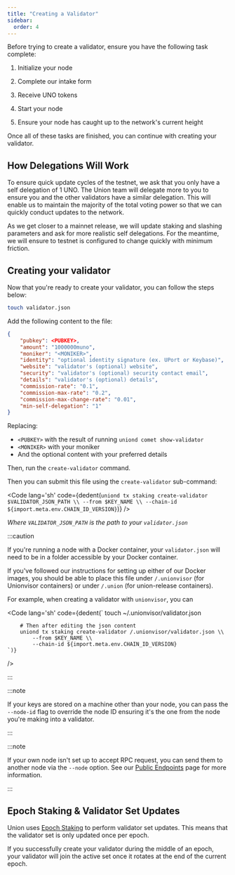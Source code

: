 ```yaml
---
title: "Creating a Validator"
sidebar:
  order: 4
---
```



Before trying to create a validator, ensure you have the following task complete:

<Steps>

1. Initialize your node

2. Complete our intake form

3. Receive UNO tokens

4. Start your node

5. Ensure your node has caught up to the network's current height

</Steps>

Once all of these tasks are finished, you can continue with creating your validator.

## How Delegations Will Work

To ensure quick update cycles of the testnet, we ask that you only have a self delegation of 1 UNO. The Union team will delegate more to you to ensure you and the other validators have a similar delegation. This will enable us to maintain the majority of the total voting power so that we can quickly conduct updates to the network.

As we get closer to a mainnet release, we will update staking and slashing parameters and ask for more realistic self delegations. For the meantime, we will ensure to testnet is configured to change quickly with minimum friction.

## Creating your validator

Now that you're ready to create your validator, you can follow the steps below:

```sh title="Create a validator.json file"
touch validator.json
```

Add the following content to the file:

```json
{
	"pubkey": <PUBKEY>,
	"amount": "1000000muno",
	"moniker": "<MONIKER>",
	"identity": "optional identity signature (ex. UPort or Keybase)",
	"website": "validator's (optional) website",
	"security": "validator's (optional) security contact email",
	"details": "validator's (optional) details",
	"commission-rate": "0.1",
	"commission-max-rate": "0.2",
	"commission-max-change-rate": "0.01",
	"min-self-delegation": "1"
}
```

Replacing:

- `<PUBKEY>` with the result of running `uniond comet show-validator`
- `<MONIKER>` with your moniker
- And the optional content with your preferred details

Then, run the `create-validator` command.

Then you can submit this file using the `create-validator` sub-command:

<Code
	lang='sh'
	code={dedent(`
		uniond tx staking create-validator $VALIDATOR_JSON_PATH \\
			--from $KEY_NAME \\
			--chain-id ${import.meta.env.CHAIN_ID_VERSION}
	`)}
/>

_Where `VALIDATOR_JSON_PATH` is the path to your `validator.json`_

:::caution

If you're running a node with a Docker container, your `validator.json` will need to be in a folder accessible by your Docker container.

If you've followed our instructions for setting up either of our Docker images, you should be able to place this file under `/.unionvisor` (for Unionvisor containers) or under `/.union` (for union-release containers).

For example, when creating a validator with `unionvisor`, you can

<Code
	lang='sh'
	code={dedent(`
		touch ~/.unionvisor/validator.json
		
		# Then after editing the json content
		uniond tx staking create-validator /.unionvisor/validator.json \\
			--from $KEY_NAME \\
			--chain-id ${import.meta.env.CHAIN_ID_VERSION}
	`)}
/>

:::

:::note

If your keys are stored on a machine other than your node, you can pass the `--node-id` flag to override the node ID ensuring it's the one from the node you're making into a validator.

:::

:::note

If your own node isn't set up to accept RPC request, you can send them to another node via the `--node` option. See our [Public Endpoints](/docs/joining-testnet/public-endpoints/) page for more information.

:::

## Epoch Staking & Validator Set Updates

Union uses [Epoch Staking](/docs/architecture/cometbls/#epoch-based-validator-rotation) to perform validator set updates. This means that the validator set is only updated once per epoch. 

If you successfully create your validator during the middle of an epoch, your validator will join the active set once it rotates at the end of the current epoch.
